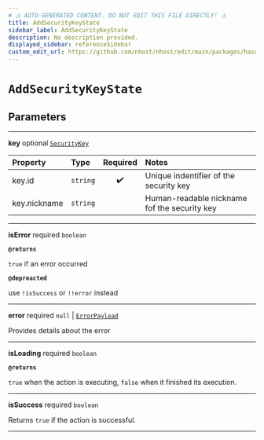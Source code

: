 ```yaml
---
# ⚠️ AUTO-GENERATED CONTENT. DO NOT EDIT THIS FILE DIRECTLY! ⚠️
title: AddSecurityKeyState
sidebar_label: AddSecurityKeyState
description: No description provided.
displayed_sidebar: referenceSidebar
custom_edit_url: https://github.com/nhost/nhost/edit/main/packages/hasura-auth-js/src/core/promises/addSecurityKey.ts#L17
---
```


# `AddSecurityKeyState`

## Parameters

---

**<span className="parameter-name">key</span>** <span className="optional-status">optional</span> [`SecurityKey`](/reference/docgen/javascript/auth/types/security-key)

| Property                                                                                 | Type     | Required | Notes                                        |
| :--------------------------------------------------------------------------------------- | :------- | :------: | :------------------------------------------- |
| <span className="parameter-name"><span className="light-grey">key.</span>id</span>       | `string` |    ✔️    | Unique indentifier of the security key       |
| <span className="parameter-name"><span className="light-grey">key.</span>nickname</span> | `string` |          | Human-readable nickname fof the security key |

---

**<span className="parameter-name">isError</span>** <span className="optional-status">required</span> `boolean`

**`@returns`**

`true` if an error occurred

**`@depreacted`**

use `!isSuccess` or `!!error` instead

---

**<span className="parameter-name">error</span>** <span className="optional-status">required</span> `null` | [`ErrorPayload`](/reference/docgen/javascript/auth/types/error-payload)

Provides details about the error

---

**<span className="parameter-name">isLoading</span>** <span className="optional-status">required</span> `boolean`

**`@returns`**

`true` when the action is executing, `false` when it finished its execution.

---

**<span className="parameter-name">isSuccess</span>** <span className="optional-status">required</span> `boolean`

Returns `true` if the action is successful.

---

